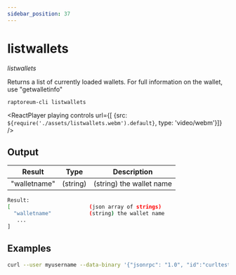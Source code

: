 ```yaml
---
sidebar_position: 37
---
```


# listwallets

*listwallets*

Returns a list of currently loaded wallets.
For full information on the wallet, use "getwalletinfo"

`raptoreum-cli listwallets`

<ReactPlayer playing controls url={[
    {src: `${require('./assets/listwallets.webm').default}`, type: 'video/webm'}]} />

## Output

| Result | Type | Description |
|--|--|--|
| "walletname" | (string) | (string) the wallet name |

```bash
Result:
[                         (json array of strings)
  "walletname"            (string) the wallet name
   ...
]
```

## Examples

```bash
curl --user myusername --data-binary '{"jsonrpc": "1.0", "id":"curltest", "method": "listwallets", "params": [] }' -H 'content-type: text/plain;' http://127.0.0.1:9998/
```

